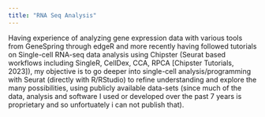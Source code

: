 ```yaml
---
title: "RNA Seq Analysis"
---
```


Having experience of analyzing gene expression data with various tools from GeneSpring through edgeR and more recently having followed tutorials on Single-cell RNA-seq data analysis using Chipster (Seurat based workflows including SingleR, CellDex, CCA, RPCA \[Chipster Tutorials, 2023\]), my objective is to go deeper into single-cell analysis/programming with Seurat (directly with R/RStudio) to refine understanding and explore the many possibilities, using publicly available data-sets (since much of the data, analysis and software I used or developed over the past 7 years is proprietary and so unfortuately i can not publish that).
